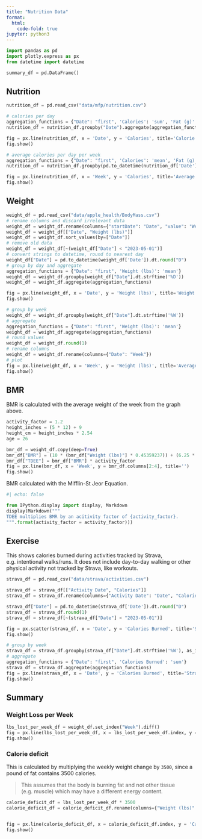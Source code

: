```yaml
---
title: "Nutrition Data"
format:
  html:
    code-fold: true
jupyter: python3
---
```


```python
import pandas as pd
import plotly.express as px
from datetime import datetime
```

```python
summary_df = pd.DataFrame()
```

## Nutrition

```python
nutrition_df = pd.read_csv("data/mfp/nutrition.csv")

# calories per day
aggregation_functions = {"Date": "first", 'Calories': 'sum', 'Fat (g)': 'sum','Carbohydrates (g)': 'sum', 'Protein (g)': "sum"}
nutrition_df = nutrition_df.groupby("Date").aggregate(aggregation_functions)

fig = px.line(nutrition_df, x = 'Date', y = 'Calories', title='Calorie intake per day')
fig.show()
```


```python
# average calories per day per week
aggregation_functions = {"Date": "first", 'Calories': 'mean', 'Fat (g)': 'mean','Carbohydrates (g)': 'mean', 'Protein (g)': "mean"}
nutrition_df = nutrition_df.groupby(pd.to_datetime(nutrition_df['Date']).dt.strftime('%W')).aggregate(aggregation_functions).round(1).rename(columns={"Date": "Week"})

fig = px.line(nutrition_df, x = 'Week', y = 'Calories', title='Average calorie intake per day by week')
fig.show()
```

## Weight

```python
weight_df = pd.read_csv("data/apple_health/BodyMass.csv")
# rename columns and discard irrelevant data
weight_df = weight_df.rename(columns={"startDate": "Date", "value": "Weight (lbs)"})
weight_df = weight_df[["Date", "Weight (lbs)"]]
weight_df = weight_df.sort_values(by=["Date"])
# remove old data
weight_df = weight_df[~(weight_df["Date"] < "2023-05-01")]
# convert strings to datetime, round to nearest day
weight_df["Date"] = pd.to_datetime(weight_df['Date']).dt.round("D")
# group by day and aggregate
aggregation_functions = {"Date": "first", 'Weight (lbs)': 'mean'}
weight_df = weight_df.groupby(weight_df["Date"].dt.strftime('%D'))
weight_df = weight_df.aggregate(aggregation_functions)

fig = px.line(weight_df, x = 'Date', y = 'Weight (lbs)', title='Weight by day')
fig.show()
```

```python
# group by week
weight_df = weight_df.groupby(weight_df["Date"].dt.strftime('%W'))
# aggregate
aggregation_functions = {"Date": "first", 'Weight (lbs)': 'mean'}
weight_df = weight_df.aggregate(aggregation_functions)
# round values
weight_df = weight_df.round(1)
# rename columns
weight_df = weight_df.rename(columns={"Date": "Week"})
# plot
fig = px.line(weight_df, x = 'Week', y = 'Weight (lbs)', title='Average weight by week')
fig.show()
```

## BMR

BMR is calculated with the average weight of the week from the graph above.

```python

activity_factor = 1.2
height_inches = (5 * 12) + 9
height_cm = height_inches * 2.54
age = 26

bmr_df = weight_df.copy(deep=True)
bmr_df["BMR"] = (10 * (bmr_df["Weight (lbs)"] * 0.45359237)) + (6.25 * height_cm) - (5 * age) + 5
bmr_df["TDEE"] = bmr_df["BMR"] * activity_factor
fig = px.line(bmr_df, x = 'Week', y = bmr_df.columns[2:4], title='')
fig.show()
```

BMR calculated with the Mifflin-St Jeor Equation.

```python
#| echo: false

from IPython.display import display, Markdown
display(Markdown("""
TDEE multiplies BMR by an acitivity factor of {activity_factor}.
""".format(activity_factor = activity_factor)))
```

## Exercise

This shows calories burned during activities tracked by Strava, e.g. intentional walks/runs. It does not include day-to-day walking or other physical activity not tracked by Strava, like workouts.

```python
strava_df = pd.read_csv("data/strava/activities.csv")

strava_df = strava_df[["Activity Date", "Calories"]]
strava_df = strava_df.rename(columns={"Activity Date": "Date", "Calories": "Calories Burned"})

strava_df["Date"] = pd.to_datetime(strava_df['Date']).dt.round("D")
strava_df = strava_df.round(1)
strava_df = strava_df[~(strava_df["Date"] < "2023-05-01")]

fig = px.scatter(strava_df, x = 'Date', y = 'Calories Burned', title='Strava calories burned')
fig.show()
```

```python
# group by week
strava_df = strava_df.groupby(strava_df["Date"].dt.strftime('%W'), as_index=False)
# aggregate
aggregation_functions = {"Date": "first", 'Calories Burned': 'sum'}
strava_df = strava_df.aggregate(aggregation_functions)
fig = px.line(strava_df, x = 'Date', y = 'Calories Burned', title='Strava calories burned weekly')
fig.show()
```

## Summary

### Weight Loss per Week

```python
lbs_lost_per_week_df = weight_df.set_index("Week").diff()
fig = px.line(lbs_lost_per_week_df, x = lbs_lost_per_week_df.index, y = 'Weight (lbs)', title='Weekly weight change')
fig.show()
```

### Calorie deficit

This is calculated by multiplying the weekly weight change by `3500`, since a pound of fat contains 3500 calories.

> This assumes that the body is burning fat and not other tissue (e.g. muscle) which may have a different energy content.

```python
calorie_deficit_df = lbs_lost_per_week_df * 3500
calorie_deficit_df = calorie_deficit_df.rename(columns={"Weight (lbs)": "Calories"})


fig = px.line(calorie_deficit_df, x = calorie_deficit_df.index, y = 'Calories', title='Weekly calorie deficit')
fig.show()
```
